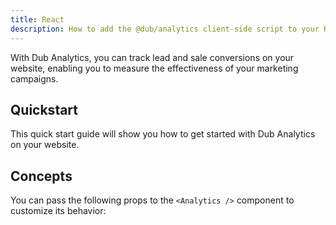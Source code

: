 ```yaml
---
title: React
description: How to add the @dub/analytics client-side script to your React website
---
```



With Dub Analytics, you can track lead and sale conversions on your website, enabling you to measure the effectiveness of your marketing campaigns.

## Quickstart

This quick start guide will show you how to get started with Dub Analytics on your website.

<DubAnalyticsInstall />

<DubClientInstallVerify />

## Concepts

You can pass the following props to the `<Analytics />` component to customize its behavior:

<DubAnalyticsParams />
